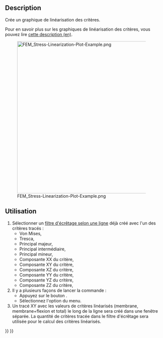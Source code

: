 <languages/>

{{Docnav/fr
|[[FEM_PostFilterDataAlongLine/fr|Filtre d'écrêtage selon une ligne]]
|[[FEM_PostFilterDataAtPoint/fr|Données au point]]
|[[FEM_Workbench/fr|Atelier FEM]]
|IconL=FEM_PostFilterDataAlongLine.svg
|IconR=FEM_PostFilterDataAtPoint.svg
|IconC=Workbench_FEM.svg
}}

<div class="mw-translate-fuzzy">
{{GuiCommand/fr
|Name=FEM PostFilterLinearizedStresses
|Name/fr=FEM Graphique de linéarisation des critères
|MenuLocation=Résultats → Graphique de linéarisation des critères
|Workbenches=[[FEM_Workbench/fr|FEM]]
|SeeAlso=[[FEM_PostPipelineFromResult/fr|FEM Pipeline de résultats]], [[FEM_PostFilterDataAlongLine/fr|FEM Filtre d'écrêtage selon une ligne]],  [[FEM_tutorial/fr|FEM Tutoriel]]
}}
</div>

==Description==

Crée un graphique de linéarisation des critères.

Pour en savoir plus sur les graphiques de linéarisation des critères, vous pouvez lire [https://www.graspengineering.com/what-is-stress-linearization/ cette description (en)].

[[File:FEM_Stress-Linearization-Plot-Example.png|500px]]

{{Caption|Un graphique de linéarisation des critères}}

<span id="Usage"></span>
==Utilisation==

<div class="mw-translate-fuzzy">
# Sélectionner un [[FEM_PostFilterDataAlongLine/fr|filtre d'écrêtage selon une ligne]] déjà créé avec l'un des critères tracés :
#* Von Mises,
#* Tresca,
#* Principal majeur,
#* Principal intermédiaire,
#* Principal mineur,
#* Composante XX du critère, {{Version/fr|1.0}}
#* Composante XY du critère, {{Version/fr|1.0}}
#* Composante XZ du critère, {{Version/fr|1.0}}
#* Composante YY du critère, {{Version/fr|1.0}}
#* Composante YZ du critère, {{Version/fr|1.0}}
#* Composante ZZ du critère, {{Version/fr|1.0}}
# Il y a plusieurs façons de lancer la commande :
#* Appuyez sur le bouton {{Button|[[Image:FEM_PostFilterLinearizedStresses.svg|16px]] [[FEM_PostFilterLinearizedStresses/fr|Équation de déformation]]}}.
#* Sélectionnez l'option {{MenuCommand|Résultats → [[Image:FEM_PostFilterLinearizedStresses.svg|16px]] Graphique de linéarisation des critères}} du menu.
# Un tracé XY avec les valeurs de critères linéarisés (membrane, membrane+flexion et total) le long de la ligne sera créé dans une fenêtre séparée. La quantité de critères tracée dans le filtre d'écrêtage sera utilisée pour le calcul des critères linéarisés.
</div>


{{Docnav/fr
|[[FEM_PostFilterDataAlongLine/fr|Filtre d'écrêtage selon une ligne]]
|[[FEM_PostFilterDataAtPoint/fr|Données au point]]
|[[FEM_Workbench/fr|Atelier FEM]]
|IconL=FEM_PostFilterDataAlongLine.svg
|IconR=FEM_PostFilterDataAtPoint.svg
|IconC=Workbench_FEM.svg
}}

{{FEM Tools navi{{#translation:}}}}
{{Userdocnavi{{#translation:}}}}